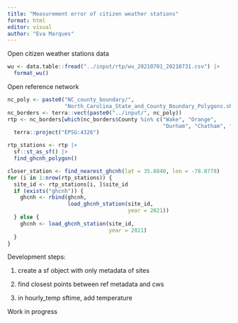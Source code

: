 ```yaml
---
title: "Measurement error of citizen weather stations" 
format: html
editor: visual
author: "Eva Marques"
---
```


Open citizen weather stations data

```r
wu <- data.table::fread("../input/rtp/wu_20210701_20210731.csv") |> 
  format_wu()
```

Open reference network

```r
nc_poly <- paste0("NC_county_boundary/",
                  "North_Carolina_State_and_County_Boundary_Polygons.shp")
nc_borders <- terra::vect(paste0("../input/", nc_poly))
rtp <- nc_borders[which(nc_borders$County %in% c("Wake", "Orange",
                                                 "Durham", "Chatham", "Granville")),] |>
  terra::project("EPSG:4326")
```

```r
rtp_stations <- rtp |>
  sf::st_as_sf() |>
  find_ghcnh_polygon()

closer_station <- find_nearest_ghcnh(lat = 35.8840, lon = -78.8778)
for (i in 1:nrow(rtp_stations)) {
  site_id <- rtp_stations[i, ]$site_id
  if (exists("ghcnh")) {
    ghcnh <- rbind(ghcnh, 
                   load_ghcnh_station(site_id,
                                      year = 2021)) 
  } else {
    ghcnh <- load_ghcnh_station(site_id,
                                year = 2021)
  }
}
```

Development steps:

1.  create a sf object with only metadata of sites

2.  find closest points between ref metadata and cws

3.  in hourly_temp sftime, add temperature

Work in progress
